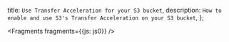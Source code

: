   title: `Use Transfer Acceleration for your S3 bucket`,
  description: `How to enable and use S3's Transfer Acceleration on your S3 bucket`,
};


<Fragments fragments={{js: js0}} />